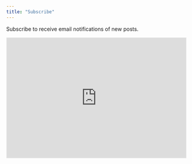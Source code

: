 ---
title: "Subscribe"
---

Subscribe to receive email notifications of new posts.

<iframe src="https://kerryback.substack.com/embed" 
        width="480" 
        height="320" 
        style="border:1px solid #EEE; background:white;" 
        frameborder="0" 
        scrolling="no">
</iframe>

<!-- Paste your Mailchimp form HTML here --> 